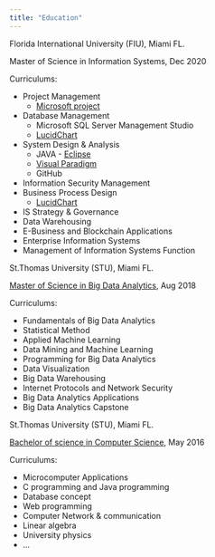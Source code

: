 ```yaml
---
title: "Education"
---
```

Florida International University (FIU), Miami FL.

Master of Science in Information Systems, Dec 2020

Curriculums:

- Project Management
  - [Microsoft project](files/ShipIT.pdf) 
- Database Management
  - Microsoft SQL Server Management Studio
  - [LucidChart](files/Product_Line.pdf)
- System Design & Analysis
  - JAVA - [Eclipse](https://github.com/sangavikk/SecondThoughtApp/tree/master/SecondThoughtApp/src/secondthoughtapp)
  - [Visual Paradigm](files/SecondThought.jpg)
  - GitHub
- Information Security Management
- Business Process Design
  - [LucidChart](files/bestbuy online purchasing.pdf)
- IS Strategy & Governance
- Data Warehousing
- E-Business and Blockchain Applications 
- Enterprise Information Systems
- Management of Information Systems Function


St.Thomas University (STU), Miami FL.

[Master of Science in Big Data Analytics](files/Master diploma.jpg), Aug 2018

Curriculums: 
 
- Fundamentals of Big Data Analytics
- Statistical Method
- Applied Machine Learning
- Data Mining and Machine Learning
- Programming for Big Data Analytics
- Data Visualization
- Big Data Warehousing
- Internet Protocols and Network Security
- Big Data Analytics Applications
- Big Data Analytics Capstone

St.Thomas University (STU), Miami FL.

[Bachelor of science in Computer Science](files/Bachelor diploma.jpg), May 2016

Curriculums:

- Microcomputer Applications
- C programming and Java programming
- Database concept 
- Web programming
- Computer Network & communication
- Linear algebra
- University physics
- ...
